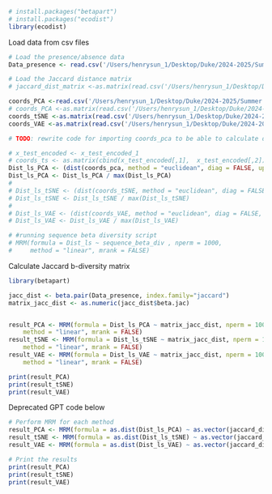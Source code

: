```r
# install.packages("betapart")
# install.packages("ecodist")
library(ecodist)
```

Load data from csv files
```r
# Load the presence/absence data
Data_presence <- read.csv('/Users/henrysun_1/Desktop/Duke/2024-2025/Summer 2024/fishics/dim-reduction/presence_absence_data.csv')

# Load the Jaccard distance matrix
# jaccard_dist_matrix <-as.matrix(read.csv('/Users/henrysun_1/Desktop/Duke/2024-2025/Summer 2024/fishics/dim-reduction/jaccard_dist_matrix.csv'))

coords_PCA <-read.csv('/Users/henrysun_1/Desktop/Duke/2024-2025/Summer 2024/fishics/dim-reduction/pca_latent_space.csv')
# coords_PCA <-as.matrix(read.csv('/Users/henrysun_1/Desktop/Duke/2024-2025/Summer 2024/fishics/dim-reduction/pca_latent_space.csv'))
coords_tSNE <-as.matrix(read.csv('/Users/henrysun_1/Desktop/Duke/2024-2025/Summer 2024/fishics/dim-reduction/tsne_latent_space.csv'))
coords_VAE <-as.matrix(read.csv('/Users/henrysun_1/Desktop/Duke/2024-2025/Summer 2024/fishics/dim-reduction/vae_latent_space_info.csv'))

```

```r

# TODO: rewrite code for importing coords_pca to be able to calculate distance matrix for all 3 methods

# x_test_encoded <- x_test_encoded_1 
# coords_ts <- as.matrix(cbind(x_test_encoded[,1],  x_test_encoded[,2]))
Dist_ls_PCA <- (dist(coords_pca, method = "euclidean", diag = FALSE, upper = TRUE, p = 2))
Dist_ls_PCA <- Dist_ls_PCA / max(Dist_ls_PCA)
# 
# Dist_ls_tSNE <- (dist(coords_tSNE, method = "euclidean", diag = FALSE, upper = TRUE, p = 2))
# Dist_ls_tSNE <- Dist_ls_tSNE / max(Dist_ls_tSNE)
# 
# Dist_ls_VAE <- (dist(coords_VAE, method = "euclidean", diag = FALSE, upper = TRUE, p = 2))
# Dist_ls_VAE <- Dist_ls_VAE / max(Dist_ls_VAE)

# #running sequence beta diversity script
# MRM(formula = Dist_ls ~ sequence_beta_div , nperm = 1000,
#     method = "linear", mrank = FALSE)
```


Calculate Jaccard b-diversity matrix

```r
library(betapart)

jacc_dist <- beta.pair(Data_presence, index.family="jaccard")
matrix_jacc_dist <- as.numeric(jacc_dist$beta.jac)


result_PCA <- MRM(formula = Dist_ls_PCA ~ matrix_jacc_dist, nperm = 1000,
    method = "linear", mrank = FALSE)
result_tSNE <- MRM(formula = Dist_ls_tSNE ~ matrix_jacc_dist, nperm = 1000,
    method = "linear", mrank = FALSE)
result_VAE <- MRM(formula = Dist_ls_VAE ~ matrix_jacc_dist, nperm = 1000,
    method = "linear", mrank = FALSE)

print(result_PCA)
print(result_tSNE)
print(result_VAE)
```

Deprecated GPT code below
```r

# Perform MRM for each method
result_PCA <- MRM(formula = as.dist(Dist_ls_PCA) ~ as.vector(jaccard_dist_matrix), nperm = 1000)
result_tSNE <- MRM(formula = as.dist(Dist_ls_tSNE) ~ as.vector(jaccard_dist_matrix), nperm = 1000)
result_VAE <- MRM(formula = as.dist(Dist_ls_VAE) ~ as.vector(jaccard_dist_matrix), nperm = 1000)

# Print the results
print(result_PCA)
print(result_tSNE)
print(result_VAE)
```


